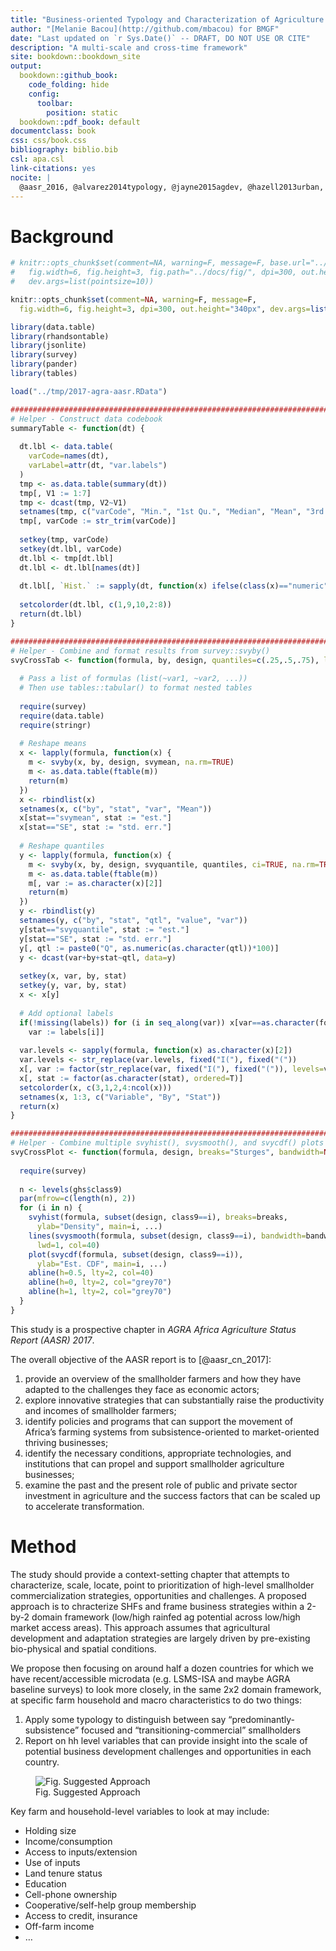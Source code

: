 ```yaml
---
title: "Business-oriented Typology and Characterization of Agriculture in SSA"
author: "[Melanie Bacou](http://github.com/mbacou) for BMGF"
date: "Last updated on `r Sys.Date()` -- DRAFT, DO NOT USE OR CITE"
description: "A multi-scale and cross-time framework"
site: bookdown::bookdown_site
output:
  bookdown::github_book:
    code_folding: hide
    config:
      toolbar:
        position: static    
  bookdown::pdf_book: default
documentclass: book
css: css/book.css
bibliography: biblio.bib
csl: apa.csl
link-citations: yes
nocite: |
  @aasr_2016, @alvarez2014typology, @jayne2015agdev, @hazell2013urban, @douillet2014developing, @jordan2005eth, @omamo2006strategic, @bacou2015ethseg, @omamo2006strategic, @benin2016agricultural, @willy2015adaptation, @jayne2015africafarmland, @diao2017ghana, @roberts2014eth, @schnitzer2014tza, @heady2013ethland, @maxwell2014foodinsec, @minot2013agataeth, @girei2017fadama, @christen2013segmenting
---
```


# Background {-}


```r

# knitr::opts_chunk$set(comment=NA, warning=F, message=F, base.url="../docs",
#   fig.width=6, fig.height=3, fig.path="../docs/fig/", dpi=300, out.height="340px",
#   dev.args=list(pointsize=10))

knitr::opts_chunk$set(comment=NA, warning=F, message=F,
  fig.width=6, fig.height=3, dpi=300, out.height="340px", dev.args=list(pointsize=10))

library(data.table)
library(rhandsontable)
library(jsonlite)
library(survey)
library(pander)
library(tables)

load("../tmp/2017-agra-aasr.RData")

```

```r

#####################################################################################
# Helper - Construct data codebook
summaryTable <- function(dt) {
  
  dt.lbl <- data.table(
    varCode=names(dt),
    varLabel=attr(dt, "var.labels")
  )  
  tmp <- as.data.table(summary(dt))
  tmp[, V1 := 1:7]
  tmp <- dcast(tmp, V2~V1)
  setnames(tmp, c("varCode", "Min.", "1st Qu.", "Median", "Mean", "3rd Qu.", "Max.", "NA's"))
  tmp[, varCode := str_trim(varCode)]
  
  setkey(tmp, varCode)
  setkey(dt.lbl, varCode)
  dt.lbl <- tmp[dt.lbl]
  dt.lbl <- dt.lbl[names(dt)]
  
  dt.lbl[, `Hist.` := sapply(dt, function(x) ifelse(class(x)=="numeric", toJSON(list(values=hist(x, plot=FALSE)$counts)), toJSON(NA)))]
  
  setcolorder(dt.lbl, c(1,9,10,2:8))
  return(dt.lbl)
}

#####################################################################################
# Helper - Combine and format results from survey::svyby()
svyCrossTab <- function(formula, by, design, quantiles=c(.25,.5,.75), labels=NULL) {
  
  # Pass a list of formulas (list(~var1, ~var2, ...))
  # Then use tables::tabular() to format nested tables
  
  require(survey)
  require(data.table)
  require(stringr)
  
  # Reshape means
  x <- lapply(formula, function(x) {
    m <- svyby(x, by, design, svymean, na.rm=TRUE)
    m <- as.data.table(ftable(m))
    return(m)
  })
  x <- rbindlist(x)
  setnames(x, c("by", "stat", "var", "Mean"))
  x[stat=="svymean", stat := "est."]
  x[stat=="SE", stat := "std. err."]
  
  # Reshape quantiles
  y <- lapply(formula, function(x) {
    m <- svyby(x, by, design, svyquantile, quantiles, ci=TRUE, na.rm=TRUE)
    m <- as.data.table(ftable(m))
    m[, var := as.character(x)[2]]
    return(m)
  })
  y <- rbindlist(y)  
  setnames(y, c("by", "stat", "qtl", "value", "var"))
  y[stat=="svyquantile", stat := "est."]
  y[stat=="SE", stat := "std. err."]
  y[, qtl := paste0("Q", as.numeric(as.character(qtl))*100)]
  y <- dcast(var+by+stat~qtl, data=y)
  
  setkey(x, var, by, stat)
  setkey(y, var, by, stat)
  x <- x[y]
 
  # Add optional labels
  if(!missing(labels)) for (i in seq_along(var)) x[var==as.character(formula[[i]])[2],
    var := labels[i]]
  
  var.levels <- sapply(formula, function(x) as.character(x)[2])
  var.levels <- str_replace(var.levels, fixed("I("), fixed("("))
  x[, var := factor(str_replace(var, fixed("I("), fixed("(")), levels=var.levels)]
  x[, stat := factor(as.character(stat), ordered=T)]
  setcolorder(x, c(3,1,2,4:ncol(x)))
  setnames(x, 1:3, c("Variable", "By", "Stat"))
  return(x)
}

#####################################################################################
# Helper - Combine multiple svyhist(), svysmooth(), and svycdf() plots
svyCrossPlot <- function(formula, design, breaks="Sturges", bandwidth=NULL, ...) {
  
  require(survey)
  
  n <- levels(ghs$class9)
  par(mfrow=c(length(n), 2))
  for (i in n) {
    svyhist(formula, subset(design, class9==i), breaks=breaks,
      ylab="Density", main=i, ...)
    lines(svysmooth(formula, subset(design, class9==i), bandwidth=bandwidth), 
      lwd=1, col=40)
    plot(svycdf(formula, subset(design, class9==i)), 
      ylab="Est. CDF", main=i, ...)
    abline(h=0.5, lty=2, col=40)
    abline(h=0, lty=2, col="grey70")
    abline(h=1, lty=2, col="grey70")
  }
}

```


This study is a prospective chapter in *AGRA Africa Agriculture Status Report (AASR) 2017*.

The overall objective of the AASR report is to [@aasr_cn_2017]:  
 
1. provide an overview of the smallholder farmers and how they have adapted to the challenges they face as economic actors; 
2. explore innovative strategies that can substantially raise the productivity and incomes of smallholder farmers; 
3. identify policies and programs that can support the movement of Africa’s farming systems from subsistence-oriented to market-oriented thriving businesses; 
4. identify the necessary conditions, appropriate technologies, and institutions that can propel and support smallholder agriculture businesses; 
5. examine the past and the present role of public and private sector investment in agriculture and the success factors that can be scaled up to accelerate transformation. 


# Method

The study should provide a context-setting chapter that attempts to characterize, scale, locate, point to prioritization of high-level smallholder commercialization strategies, opportunities and challenges. A proposed approach is to chracterize SHFs and frame business strategies within a 2-by-2 domain framework (low/high rainfed ag potential across low/high market access areas). This approach assumes that agricultural development and adaptation strategies are largely driven by pre-existing bio-physical and spatial conditions.

We propose then focusing on around half a dozen countries for which we have recent/accessible microdata (e.g. LSMS-ISA and maybe AGRA baseline surveys) to look more closely, in the same 2x2 domain framework, at specific farm household and macro characteristics to do two things:  

1. Apply some typology to distinguish between say “predominantly-subsistence” focused and “transitioning-commercial” smallholders  
2. Report on hh level variables that can provide insight into the scale of potential business development challenges and opportunities in each country. 

![Fig. Suggested Approach](fig/method-stan_2017.05.02.png)

Key farm and household-level variables to look at may include:

* Holding size
* Income/consumption
* Access to inputs/extension
* Use of inputs
* Land tenure status
* Education
* Cell-phone ownership
* Cooperative/self-help group membership
* Access to credit, insurance
* Off-farm income
* ...


